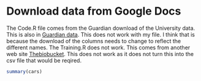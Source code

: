 Download data from Google Docs  
========================================================
The Code.R file comes from the Guardian download of the University data.  This is also in [Guardian data](http://blog.ouseful.info/2013/06/20/datagrabbing-commonly-formatted-sheets-from-a-google-spreadsheet-guardian-2014-university-guide-data/).  This does not work with my file.  I think that is because the download of the columns needs to change to reflect the different names.  The Training.R does not work. This comes from another web site [Thebiobucket](http://thebiobucket.blogspot.co.uk/2013/04/download-file-from-google-drivedocs.html).  This does not work as it does not turn this into the csv file that would be reqired. 

```r
summary(cars)
```
